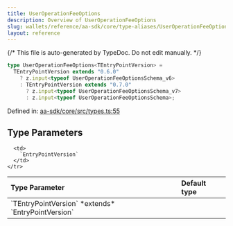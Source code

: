 ```yaml
---
title: UserOperationFeeOptions
description: Overview of UserOperationFeeOptions
slug: wallets/reference/aa-sdk/core/type-aliases/UserOperationFeeOptions
layout: reference
---
```


{/* This file is auto-generated by TypeDoc. Do not edit manually. */}

```ts
type UserOperationFeeOptions<TEntryPointVersion> =
  TEntryPointVersion extends "0.6.0"
    ? z.input<typeof UserOperationFeeOptionsSchema_v6>
    : TEntryPointVersion extends "0.7.0"
      ? z.input<typeof UserOperationFeeOptionsSchema_v7>
      : z.input<typeof UserOperationFeeOptionsSchema>;
```

Defined in: [aa-sdk/core/src/types.ts:55](https://github.com/alchemyplatform/aa-sdk/blob/ad165355d980f9a16dd388088895bfc851df8656/aa-sdk/core/src/types.ts#L55)

## Type Parameters

<table>
  <thead>
    <tr>
      <th align="left">Type Parameter</th>
      <th align="left">Default type</th>
    </tr>
  </thead>

  <tbody>
    <tr>
      <td>
        `TEntryPointVersion` *extends* `EntryPointVersion`
      </td>

      <td>
        `EntryPointVersion`
      </td>
    </tr>

  </tbody>
</table>
